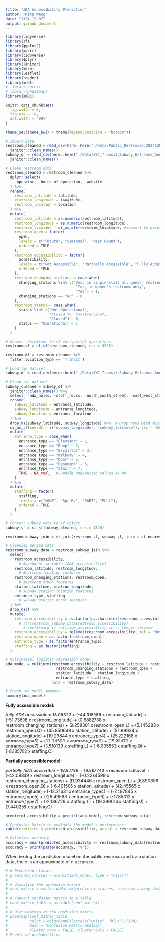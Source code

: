```yaml
---
title: "ADA Accessibility Prediction"
author: "Rita Wang"
date: "2024-12-07"
output: github_document
---
```


```r
library(tidyverse)
library(sf)
library(ggplot2)
library(purrr)
library(tidyverse)
library(dplyr)
library(janitor)
library(here)
library(leaflet)
library(reader)
library(nnet)
# library(caret)
# library(pheatmap)
library(pROC)

knitr::opts_chunk$set(
  fig.width = 6,
  fig.asp = .6,
  out.width = "90%"
)

theme_set(theme_bw() + theme(legend.position = "bottom"))
```

```r
# Import data
restroom_cleaned = read_csv(here::here("./Data/Public_Restrooms_20241203.csv")) %>% 
  janitor::clean_names()
subway_df = read_csv(here::here("./Data/NYC_Transit_Subway_Entrance_And_Exit_Data.csv")) %>% 
  janitor::clean_names()

# Clean restroom data
restroom_cleaned = restroom_cleaned %>% 
  dplyr::select(
    -operator, -hours_of_operation, -website
  ) %>% 
  rename(
    restroom_latitude = latitude,
    restroom_longitude = longitude,
    restroom_location = location
  ) %>% 
  mutate(
    restroom_latitude = as.numeric(restroom_latitude),
    restroom_longitude = as.numeric(restroom_longitude),
    restroom_location = st_as_sfc(restroom_location), #convert to point
    restroom_open = factor(
      open,
      levels = c("Future", "Seasonal", "Year Round"),
      ordered = TRUE
    ),
    restroom_accessibility = factor(
      accessibility,
      levels = c("Not Accessible", "Partially Accessible", "Fully Accessible"),
      ordered = TRUE
    ),
    restroom_changing_stations = case_when(
      changing_stations %in% c("Yes, in single-stall all gender restroom only",
                                "Yes, in women's restroom only",
                                "Yes") ~ 1,
      changing_stations == "No" ~ 0
    ),
    restroom_status = case_when(
      status %in% c("Not Operational",
                    "Closed for Construction",
                    "Closed") ~ 0,
      status == "Operational" ~ 1
    )
  ) 

# Convert dataframe to sf for spatial operations
restroom_sf = st_sf(restroom_cleaned, crs = 4326)

restroom_df = restroom_cleaned %>% 
  filter(location_type == 'Transit')
```

```r
# Load the dataset
subway_df = read_csv(here::here("./Data/NYC_Transit_Subway_Entrance_And_Exit_Data.csv"))

# Clean the dataset
subway_cleaned = subway_df %>% 
  janitor::clean_names() %>% 
  select( -ada_notes, -staff_hours, -north_south_street, -east_west_street, -corner) %>%
  rename(
    subway_latitude = entrance_latitude,
    subway_longitude = entrance_longitude,
    subway_location = entrance_location
  ) %>% 
  drop_na(subway_latitude, subway_longitude) %>%  # Drop rows with missing coordinates to avoid errors
  st_as_sf(coords = c("subway_longitude", "subway_latitude"), crs = 4326) %>% 
  mutate(
    entrance_type = case_when(
      entrance_type == "Elevator" ~ 1,
      entrance_type == "Ramp" ~ 2,
      entrance_type == "Escalator" ~ 3,
      entrance_type == "Walkway" ~ 4,
      entrance_type == "Door" ~ 5,
      entrance_type == "Easement" ~ 6,
      entrance_type == "Stair" ~ 7,
      TRUE ~ NA_real_  # Handle unexpected values as NA
    )
  ) %>% 
  mutate(
    staffing = factor(
      staffing,
      levels = c("NONE", "Spc Ev", "PART", "FULL"),
      ordered = TRUE
    )
  )

# Convert subway data to sf object
subway_sf = st_sf(subway_cleaned, crs = 4326)
```

```r
restroom_subway_join = st_join(restroom_sf, subway_sf, join = st_nearest_feature) # merging the two data sets

# Cleaning merged data
restroom_subway_data = restroom_subway_join %>%
  select(
    restroom_accessibility,
      # Dependent variable (ADA accessibility)
    restroom_latitude, restroom_longitude,
      # Restroom location features
    restroom_changing_stations, restroom_open,
      # Restroom other features
    station_latitude, station_longitude,
      # Subway station location features
    entrance_type, staffing
      # Subway station other features
  ) %>%
  drop_na() %>% 
  mutate(
    restroom_accessibility = as.factor(as.character(restroom_accessibility)), 
      # str(restroom_subway_data$restroom_accessibility)
        # confirming if restroom_accessibility is no longer ordered
    restroom_accessibility = relevel(restroom_accessibility, ref = "Not Accessible"),
    restroom_open = as.factor(restroom_open),
    entrance_type = as.factor(entrance_type),
    staffing = as.factor(staffing)
  )
```

```r
# Multinomial logistic regression model
ada_model = multinom(restroom_accessibility ~ restroom_latitude + restroom_longitude +
                       restroom_changing_stations + restroom_open +
                       station_latitude + station_longitude + 
                       entrance_type + staffing,
                     data = restroom_subway_data)

# Check the model summary
summary(ada_model)
```

**Fully accessible model:**

_fully ADA accessible_ = 13.09322 + (-44.518986 x restroom_latitude) + (-51.73608 x restroom_longitude) + (0.6882738 x restroom_changing_stations) + (9.258301 x restroom_open.L) + (5.345283 x restroom_open.Q) + (45.850648 x station_latitude) + (52.89934 x station_longitude) + (19.29844 x entrance_type4) + (25.222168 x entrance_type5) + (32.24590 x entrance_type6) + (15.90470 x entrance_type7) + (3.510139 x staffing.L) + (-6.005553 x staffing.Q) + (-8.185782 x staffing.C)

**Partially accessible model:**

_partially ADA accessible_ = 16.87786 + (6.597743 x restroom_latitude) + (-42.09849 x restroom_longitude) + (-0.2384599 x restroom_changing_stations) + (11.934446 x restroom_open.L) + (6.890356 x restroom_open.Q) + (-6.401506 x station_latitude) + (42.45565 x station_longitude) + (-12.21631 x entrance_type4) + (-7.487845 x entrance_type5) + (-26.49563 x entrance_type6) + (-17.85312 x entrance_type7) + (-2.186729 x staffing.L) + (19.399016 x staffing.Q) + (7.440258 x staffing.C)

```r
predicted_accessibility = predict(ada_model, restroom_subway_data)

# Confusion Matrix to evaluate the model's performance
table(Predicted = predicted_accessibility, Actual = restroom_subway_data$restroom_accessibility)

# Calculate accuracy
accuracy = mean(predicted_accessibility == restroom_subway_data$restroom_accessibility) * 100
accuracy = print(paste(accuracy, "%"))
```

When testing the prediction model on the public restroom and train station data, there is an approximate of `r accuracy`.

```r
# # Predicted classes
# predicted_classes = predict(ada_model, type = "class")
# 
# # Visualize the confusion matrix
# conf_matrix = confusionMatrix(predicted_classes, restroom_subway_data$restroom_accessibility)
# 
# # Convert confusion matrix to a table
# conf_matrix_table = as.table(conf_matrix)
# 
# # Plot heatmap of the confusion matrix
# pheatmap(conf_matrix_table, 
#          color = colorRampPalette(c("white", "blue"))(100), 
#          main = "Confusion Matrix Heatmap",
#          cluster_rows = FALSE, cluster_cols = FALSE)
# Predicted probabilities
```